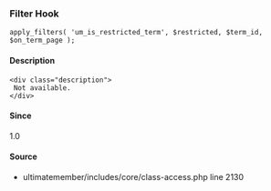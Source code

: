 
### Filter Hook    
    
```
apply_filters( 'um_is_restricted_term', $restricted, $term_id, $on_term_page );
```

#### Description
    <div class="description">
     Not available.
    </div>

#### Since
<div class="description">
1.0
</div>

#### Source
  - <Link href="/developer/files/includes-core-class-access#source-view.2130">ultimatemember/includes/core/class-access.php</Link> <Link href="/developer/files/includes-core-class-access#source-view.2130">line 2130</Link>

